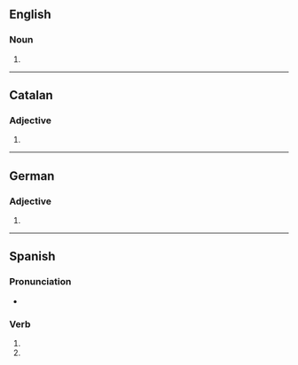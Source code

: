 {{also|extremés|extrêmes}}
==English==

===Noun===
{{head|en|noun plural form}}

# {{plural of|extreme|lang=en}}

----

==Catalan==

===Adjective===
{{head|ca|adjective form}}

# {{feminine plural of|extrem|lang=ca}}

----

==German==

===Adjective===
{{head|de|adjective form}}

# {{inflection of|de|extrem||str//mix|nom//acc|n|s}}

----

==Spanish==

===Pronunciation===
* {{es-IPA|estremes}}

===Verb===
{{head|es|verb form}}

# {{es-verb form of|ending=ar|mood=imperative|sense=negative|pers=2|formal=no|number=singular|extremar}}
# {{es-verb form of|ending=ar|mood=subjunctive|tense=present|pers=2|formal=no|number=singular|extremar}}